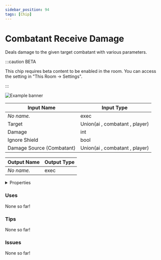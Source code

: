 ```yaml
---
sidebar_position: 94
tags: [Chip]
---
```


# Combatant Receive Damage

Deals damage to the given target combatant with various parameters.

:::caution BETA

This chip requires beta content to be enabled in the room. You can access the setting in "This Room -> Settings".

:::

![Example banner](./assets/67aca89c-f753-4f94-87df-1ce1d4fcb8b0.svg)

| Input Name | Input Type |
|-----------|-----------|
| *No name.* | exec |
| Target | Union(ai , combatant , player) |
| Damage | int |
| Ignore Shield | bool |
| Damage Source (Combatant) | Union(ai , combatant , player) |

| Output Name | Output Type |
|-----------|-----------|
| *No name.* | exec |


<details>
  <summary>Properties</summary>
  <div>
    <div>
    <table>
      <thead>
        <tr>
          <th>Is beta required?</th>
          <th>✅</th>
        </tr>
        <tr>
          <th>Is this chip a trolling risk?</th>
          <th>❌</th>
        </tr>
        <tr>
          <th>Chip UUID</th>
          <th>67aca89c-f753-4f94-87df-1ce1d4fcb8b0</th>
        </tr>
      </thead>
    </table>
    </div>
  </div>
</details>

### Uses

None so far!

### Tips

None so far!

### Issues

None so far!